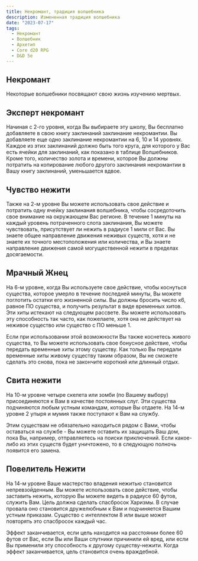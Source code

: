 ```yaml
---
title: Некромант, традиция волшебника
description: Измененная традиция волшебника
date: "2023-07-17"
tags:
  - Некромант
  - Волшебник
  - Архетип
  - Core d20 RPG
  - D&D 5e
---
```


## Некромант

Некоторые волшебники посвящают свою жизнь изучению мертвых.

## Эксперт некромант

Начиная с 2-го уровня, когда Вы выбираете эту школу, Вы бесплатно добавляете в свою книгу заклинаний заклинание некромантии. Вы добавляете еще одно заклинание некромантии на 6, 10 и 14 уровнях. Каждое из этих заклинаний должно быть того круга, для которого у Вас есть ячейки для заклинаний, как показано в таблице Волшебников. Кроме того, количество золота и времени, которое Вы должны потратить на копирование любого другого заклинания некромантии в Вашу книгу заклинаний, уменьшается вдвое.

## Чувство нежити

Также на 2-м уровне Вы можете использовать свое действие и потратить одну ячейку заклинания волшебника, чтобы сосредоточить свое внимание на окружающем Вас регионе. В течение 1 минуты на каждый уровень потраченного слота заклинания, Вы можете чувствовать, присутствует ли нежить в радиусе 1 мили от Вас. Вы знаете общее направление движения неживых существ, хотя и не знаете их точного местоположения или количества, и Вы знаете направление движения самой могущественной нежити в пределах досягаемости.

## Мрачный Жнец

На 6-м уровне, когда Вы используете свое действие, чтобы коснуться существа, которое умерло в течение последней минуты, Вы можете поглотить остатки его жизненной силы. Вы должны бросить число к6, равное ПО существа, и получить результат в виде временных хитов. Эти хиты истекают на следующем рассвете. Вы можете использовать эту способность так часто, как пожелаете, хотя она не действует на неживое существо или существо с ПО меньше 1.

Если при использовании этой возможности Вы также коснетесь живого существа, то Вы можете использовать свое бонусное действие, чтобы передать временные хиты этому существу. Как только Вы передали временные хиты живому существу таким образом, Вы не сможете сделать это снова, пока не закончите короткий или длинный отдых.

## Свита нежити

На 10-м уровне четыре скелета или зомби (по Вашему выбору) присоединяются к Вам в качестве постоянных слуг. Эти существа подчиняются любым устным командам, которые Вы отдаете. На 14-м уровне 2 упыря и мумия также поступают к Вам на службу.

Этим существам не обязательно находиться рядом с Вами, чтобы оставаться на службе - Вы можете оставить их защищать Ваш дом, пока Вы, например, отправляетесь на поиски приключений. Если какое-либо из этих существ будет уничтожено, то в следующую полночь появится его замена.

## Повелитель Нежити

На 14-м уровне Ваше мастерство владения нежитью становится непревзойденным. Вы можете использовать свое действие, чтобы заставить нежить, которую Вы можете видеть в радиусе 60 футов, служить Вам. Цель должна сделать спасбросок Харизмы. В случае провала оно становится дружелюбным к Вам и подчиняется Вашим устным приказам. Существо с интеллектом 8 или выше может повторять это спасбросок каждый час.

Эффект заканчивается, если цель находится на расстоянии более 60 футов от Вас, если Вы или Ваши спутники причинили ей вред, или если Вы применили эту способность к другому существу-нежити. Когда эффект заканчивается, цель становится очень враждебной.
